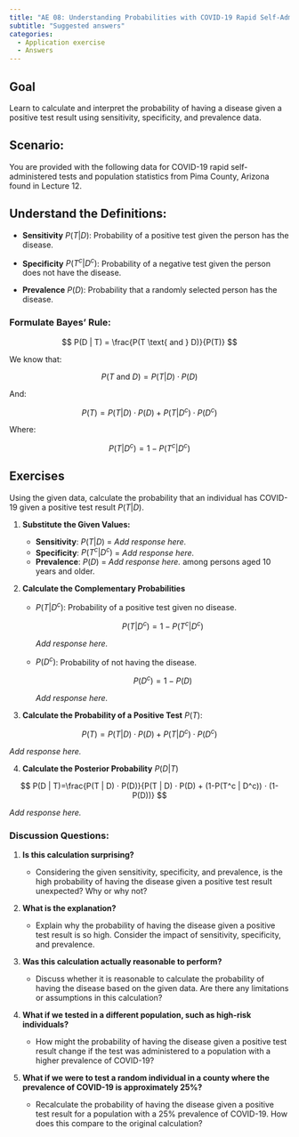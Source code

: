 ```yaml
---
title: "AE 08: Understanding Probabilities with COVID-19 Rapid Self-Administered Tests"
subtitle: "Suggested answers"
categories: 
  - Application exercise
  - Answers
---
```


## Goal

Learn to calculate and interpret the probability of having a disease given a positive test result using sensitivity, specificity, and prevalence data.

## Scenario:

You are provided with the following data for COVID-19 rapid self-administered tests and population statistics from Pima County, Arizona found in Lecture 12.

## **Understand the Definitions**:

-   **Sensitivity** $P(T | D)$: Probability of a positive test given the person has the disease.

-   **Specificity** $P(T^c | D^c)$: Probability of a negative test given the person does not have the disease.

-   **Prevalence** $P(D)$: Probability that a randomly selected person has the disease.

### **Formulate Bayes' Rule**:

$$
P(D | T) = \frac{P(T \text{ and } D)}{P(T)}
$$

We know that:

$$
P(T \text{ and } D) = P(T | D) ⋅ P(D)
$$

And:

$$
P(T) = P(T | D) ⋅ P(D) + P(T | D^c) ⋅ P(D^c)
$$

Where:

$$
P(T | D^c) = 1-P(T^c | D^c)
$$

## Exercises

Using the given data, calculate the probability that an individual has COVID-19 given a positive test result $P(T | D)$.

1.  **Substitute the Given Values:**

    -   **Sensitivity**: $P(T | D)$ = *Add response here.*
    -   **Specificity**: $P(T^c | D^c)$ = *Add response here.*
    -   **Prevalence**: $P(D)$ = *Add response here.* among persons aged 10 years and older.

2.  **Calculate the Complementary Probabilities**

    -   $P(T | D^c)$: Probability of a positive test given no disease.

        $$P(T | D^c)=1-P(T^c | D^c)$$

        *Add response here.*

    -   $P(D^c)$: Probability of not having the disease.

        $$P(D^c) = 1-P(D)$$

        *Add response here.*

3.  **Calculate the Probability of a Positive Test** $P(T)$:

$$P(T)=P(T | D)⋅ P(D) + P(T | D^c) ⋅ P(D^c)$$

*Add response here.*

4.  **Calculate the Posterior Probability** $P(D | T)$

$$
P(D | T)=\frac{P(T | D) ⋅ P(D)}{P(T | D) ⋅ P(D) + (1-P(T^c | D^c)) ⋅ (1-P(D))}
$$

*Add response here.*

### Discussion Questions:

1.  **Is this calculation surprising?**

    -   Considering the given sensitivity, specificity, and prevalence, is the high probability of having the disease given a positive test result unexpected? Why or why not?

2.  **What is the explanation?**

    -   Explain why the probability of having the disease given a positive test result is so high. Consider the impact of sensitivity, specificity, and prevalence.

3.  **Was this calculation actually reasonable to perform?**

    -   Discuss whether it is reasonable to calculate the probability of having the disease based on the given data. Are there any limitations or assumptions in this calculation?

4.  **What if we tested in a different population, such as high-risk individuals?**

    -   How might the probability of having the disease given a positive test result change if the test was administered to a population with a higher prevalence of COVID-19?

5.  **What if we were to test a random individual in a county where the prevalence of COVID-19 is approximately 25%?**

    -   Recalculate the probability of having the disease given a positive test result for a population with a 25% prevalence of COVID-19. How does this compare to the original calculation?

